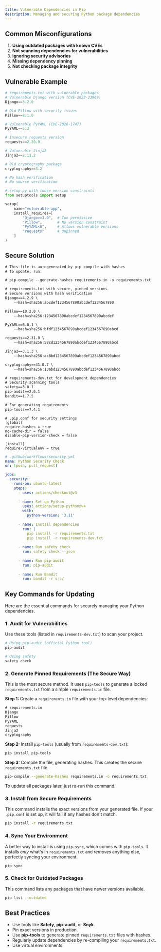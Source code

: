 ```yaml
---
title: Vulnerable Dependencies in Pip
description: Managing and securing Python package dependencies
---
```


## Common Misconfigurations

1. **Using outdated packages with known CVEs**
2. **Not scanning dependencies for vulnerabilities**
3. **Ignoring security advisories**
4. **Missing dependency pinning**
5. **Not checking package integrity**

## Vulnerable Example

```python
# requirements.txt with vulnerable packages
# Vulnerable Django version (CVE-2023-23969)
Django==3.2.0

# Old Pillow with security issues
Pillow==8.1.0

# Vulnerable PyYAML (CVE-2020-1747)
PyYAML==5.3

# Insecure requests version
requests==2.20.0

# Vulnerable Jinja2
Jinja2==2.11.2

# Old cryptography package
cryptography==3.2

# No hash verification
# No source verification
````

```python
# setup.py with loose version constraints
from setuptools import setup

setup(
    name="vulnerable-app",
    install_requires=[
        "Django>=3.0",  # Too permissive
        "Pillow",       # No version constraint
        "PyYAML<6",     # Allows vulnerable versions
        "requests"      # Unpinned
    ]
)
```

## Secure Solution

```txt
# This file is autogenerated by pip-compile with hashes
# To update, run:

# pip-compile --generate-hashes requirements.in -o requirements.txt

# requirements.txt with secure, pinned versions
# Secure versions with hash verification
Django==4.2.9 \
    --hash=sha256:abcdef1234567890abcdef1234567890

Pillow==10.2.0 \
    --hash=sha256:1234567890abcdef1234567890abcdef

PyYAML==6.0.1 \
    --hash=sha256:bfdf1234567890abcdef1234567890abcd

requests==2.31.0 \
    --hash=sha256:58cd1234567890abcdef1234567890abcd

Jinja2==3.1.3 \
    --hash=sha256:ac8bd1234567890abcdef1234567890abcd

cryptography==41.0.7 \
    --hash=sha256:13abd1234567890abcdef1234567890abcd
```

```txt
# requirements-dev.txt for development dependencies
# Security scanning tools
safety==3.0.1
pip-audit==2.6.1
bandit==1.7.5

# For generating requirements
pip-tools==7.4.1
```

```settings
# .pip.conf for security settings
[global]
require-hashes = true
no-cache-dir = false
disable-pip-version-check = false

[install]
require-virtualenv = true
```

```yaml
# .github/workflows/security.yml
name: Python Security Check
on: [push, pull_request]

jobs:
  security:
    runs-on: ubuntu-latest
    steps:
      - uses: actions/checkout@v3
      
      - name: Set up Python
        uses: actions/setup-python@v4
        with:
          python-version: '3.11'
      
      - name: Install dependencies
        run: |
          pip install -r requirements.txt
          pip install -r requirements-dev.txt
      
      - name: Run safety check
        run: safety check --json
      
      - name: Run pip-audit
        run: pip-audit
      
      - name: Run Bandit
        run: bandit -r src/
```

## Key Commands for Updating

Here are the essential commands for securely managing your Python dependencies.

### 1\. Audit for Vulnerabilities

Use these tools (listed in `requirements-dev.txt`) to scan your project.

```bash
# Using pip-audit (official Python tool)
pip-audit

# Using safety
safety check
```

### 2\. Generate Pinned Requirements (The Secure Way)

This is the most secure method. It uses `pip-tools` to generate a locked `requirements.txt` from a simple `requirements.in` file.

**Step 1:** Create a `requirements.in` file with your top-level dependencies:

```txt
# requirements.in
Django
Pillow
PyYAML
requests
Jinja2
cryptography
```

**Step 2:** Install `pip-tools` (usually from `requirements-dev.txt`):

```bash
pip install pip-tools
```

**Step 3:** Compile the file, generating hashes. This creates the secure `requirements.txt` file.

```bash
pip-compile --generate-hashes requirements.in -o requirements.txt
```

To update all packages later, just re-run this command.

### 3\. Install from Secure Requirements

This command installs the exact versions from your generated file. If your `.pip.conf` is set up, it will fail if any hashes don't match.

```bash
pip install -r requirements.txt
```

### 4\. Sync Your Environment

A better way to install is using `pip-sync`, which comes with `pip-tools`. It installs *only* what's in `requirements.txt` and *removes* anything else, perfectly syncing your environment.

```bash
pip-sync
```

### 5\. Check for Outdated Packages

This command lists any packages that have newer versions available.

```bash
pip list --outdated
```

## Best Practices

  * Use tools like **Safety**, **pip-audit**, or **Snyk**.
  * Pin exact versions in production.
  * Use **pip-tools** to generate pinned `requirements.txt` files with hashes.
  * Regularly update dependencies by re-compiling your `requirements.txt`.
  * Use virtual environments.
